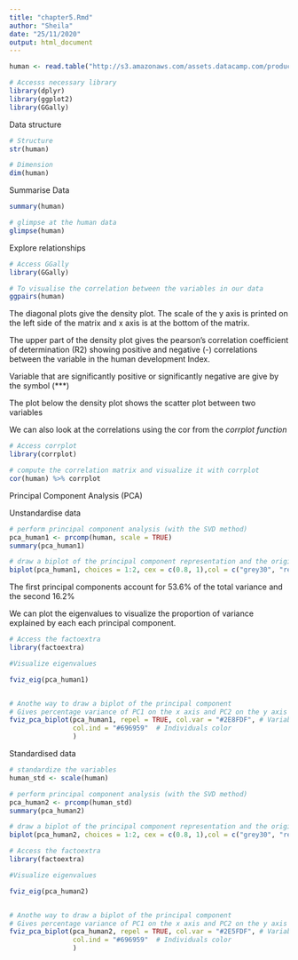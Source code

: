 ```yaml
---
title: "chapter5.Rmd"
author: "Sheila"
date: "25/11/2020"
output: html_document
---
```


```r
human <- read.table("http://s3.amazonaws.com/assets.datacamp.com/production/course_2218/datasets/human2.txt", sep=",", header=TRUE)

# Accesss necessary library
library(dplyr)
library(ggplot2)
library(GGally)

```

Data structure

```r
# Structure 
str(human)

# Dimension
dim(human)

```

Summarise Data

```r
summary(human)
```


```r
# glimpse at the human data
glimpse(human)

```
  
Explore relationships

```r
# Access GGally
library(GGally)

# To visualise the correlation between the variables in our data
ggpairs(human)

```
The diagonal plots give the density plot. The scale of the y axis is printed on the left side of the matrix and x axis is at the bottom of the matrix. 

The upper part of the density plot gives the pearson’s correlation coefficient of determination (R2) showing positive and negative (-) correlations between the variable in the human development Index. 

Variable that are significantly positive or significantly negative are give by the symbol (***)

The plot below the density plot shows the scatter plot between two variables


We can also look at the correlations using the cor from the *corrplot function*

```r
# Access corrplot
library(corrplot)

# compute the correlation matrix and visualize it with corrplot
cor(human) %>% corrplot

```


Principal Component Analysis (PCA) 

Unstandardise data
```r
# perform principal component analysis (with the SVD method)
pca_human1 <- prcomp(human, scale = TRUE)
summary(pca_human1)

# draw a biplot of the principal component representation and the original variables
biplot(pca_human1, choices = 1:2, cex = c(0.8, 1),col = c("grey30", "red"))
```
The first principal components account for 53.6% of the total variance and the second 16.2%


We can plot the eigenvalues to visualize the proportion of variance explained by each each principal component.

```r

# Access the factoextra 
library(factoextra)

#Visualize eigenvalues 

fviz_eig(pca_human1)


# Anothe way to draw a biplot of the principal component
# Gives percentage variance of PC1 on the x axis and PC2 on the y axis
fviz_pca_biplot(pca_human1, repel = TRUE, col.var = "#2E8FDF", # Variables color
                col.ind = "#696959"  # Individuals color
                )
```


Standardised data

```r
# standardize the variables
human_std <- scale(human)

# perform principal component analysis (with the SVD method)
pca_human2 <- prcomp(human_std)
summary(pca_human2)

# draw a biplot of the principal component representation and the original variables
biplot(pca_human2, choices = 1:2, cex = c(0.8, 1),col = c("grey30", "red"))


```
```r

# Access the factoextra 
library(factoextra)

#Visualize eigenvalues 

fviz_eig(pca_human2)


# Anothe way to draw a biplot of the principal component
# Gives percentage variance of PC1 on the x axis and PC2 on the y axis
fviz_pca_biplot(pca_human2, repel = TRUE, col.var = "#2E5FDF", # Variables color
                col.ind = "#696959"  # Individuals color
                )
```
                    
